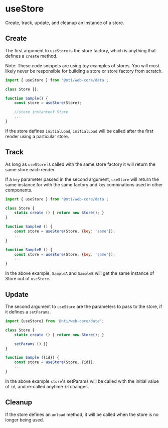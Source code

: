 

<Meta title="Data/docs/hooks/useStore" component={useStore} />

# useStore

Create, track, update, and cleanup an instance of a store.

## Create

The first argument to `useStore` is the store factory, which is anything that defines a `create` method.

Note: These code snippets are using toy examples of stores. You will most likely never be responsible for building a store or store factory from scratch.

```javascript
import { useStore } from '@nti/web-core/data';

class Store {};

function Sample() {
	const store = useStore(Store);

	//store instanceof Store
	...
}
```

If the store defines `initialLoad`, `initialLoad` will be called after the first render using a particular store.

## Track

As long as `useStore` is called with the same store factory it will return the same store each render.

If a `key` parameter passed in the second argument, `useStore` will return the same instance for with the same factory and `key` combinations used in other components.

```javascript
import { useStore } from '@nti/web-core/data';

class Store {
	static create () { return new Store(); }
}

function SampleA () {
	const store = useStore(Store, {key: 'same'});
	...
}

function SampleB () {
	const store = useStore(Store, {key: 'same'});
	...
}
```

In the above example, `SampleA` and `SampleB` will get the same instance of Store out of `useStore`.

## Update

The second argument to `useStore` are the parameters to pass to the store, if it defines a `setParams`.

```javascript
import {useStore} from '@nti/web-core/data';

class Store {
	static create () { return new Store(); }

	setParams () {}
}

function Sample ({id}) {
	const store = useStore(Store, {id});
	...
}

```

In the above example `store`'s setParams will be called with the initial value of `id`, and re-called anytime `id` changes.

## Cleanup

If the store defines an `unload` method, it will be called when the store is no longer being used.

<ArgsTable of={useStore} />
